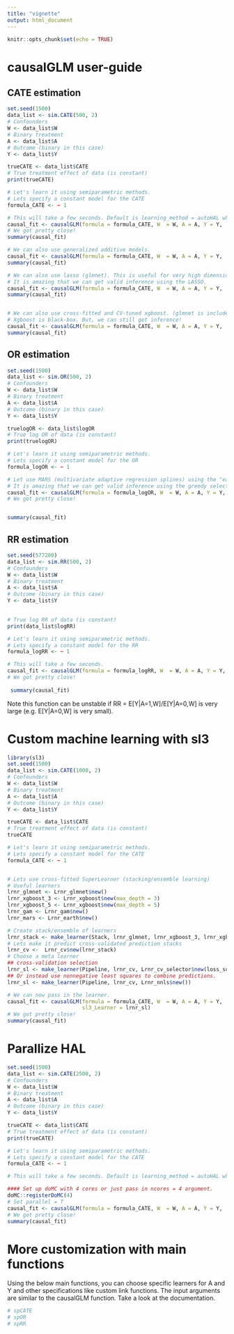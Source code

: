 ```yaml
---
title: "vignette"
output: html_document
---
```


```r
knitr::opts_chunk$set(echo = TRUE)
```

# causalGLM user-guide

## CATE estimation
```r
set.seed(1500)
data_list <- sim.CATE(500, 2)
# Confounders
W <- data_list$W
# Binary treatment
A <- data_list$A
# Outcome (binary in this case)
Y <- data_list$Y

trueCATE <- data_list$CATE
# True treatment effect of data (is constant)
print(trueCATE)

# Let's learn it using semiparametric methods.
# Lets specify a constant model for the CATE
formula_CATE <- ~ 1

# This will take a few seconds. Default is learning_method = autoHAL which is a regularized sparse/smoothness adaptive regression spline algorithm. To make it faster change: learning_method or max_degree or num_knots or parallel.
causal_fit <- causalGLM(formula = formula_CATE, W  = W, A = A, Y = Y,  estimand = "CATE")
# We got pretty close!
summary(causal_fit)

```

```r
# We can also use generalized additive models.
causal_fit <- causalGLM(formula = formula_CATE, W  = W, A = A, Y = Y,  learning_method = "gam", estimand = "CATE")
summary(causal_fit)

# We can also use lasso (glmnet). This is useful for very high dimensional models. (By default, it is cross-fitted to reduce bias).
# It is amazing that we can get valid inference using the LASSO.
causal_fit <- causalGLM(formula = formula_CATE, W  = W, A = A, Y = Y,  learning_method = "glmnet", estimand = "CATE")
summary(causal_fit)


# We can also use cross-fitted and CV-tuned xgboost. (glmnet is included in the cross-validation selection library/ensemble as well.)
# Xgboost is black-box. But, we can still get inference!
causal_fit <- causalGLM(formula = formula_CATE, W  = W, A = A, Y = Y,  learning_method = "xgboost", estimand = "CATE")
summary(causal_fit)

```



## OR estimation

```r
set.seed(1500)
data_list <- sim.OR(500, 2)
# Confounders
W <- data_list$W
# Binary treatment
A <- data_list$A
# Outcome (binary in this case)
Y <- data_list$Y

truelogOR <- data_list$logOR
# True log OR of data (is constant)
print(truelogOR)

# Let's learn it using semiparametric methods.
# Lets specify a constant model for the OR
formula_logOR <- ~ 1

# Let use MARS (multivariate adaptive regression splines) using the "earth" package.
# It is amazing that we can get valid inference using the greedy selection algorithms like MARS!
causal_fit <- causalGLM(formula = formula_logOR, W  = W, A = A, Y = Y,  estimand = "OR", learning_method = "mars")
# We got pretty close!


summary(causal_fit)

```




## RR estimation


```r
set.seed(577200)
data_list <- sim.RR(500, 2)
# Confounders
W <- data_list$W
# Binary treatment
A <- data_list$A
# Outcome (binary in this case)
Y <- data_list$Y

 
# True log RR of data (is constant)
print(data_list$logRR)

# Let's learn it using semiparametric methods.
# Lets specify a constant model for the RR
formula_logRR <- ~ 1

# This will take a few seconds. 
causal_fit <- causalGLM(formula = formula_logRR, W  = W, A = A, Y = Y,  estimand = "RR", learning_method = "mars")
# We got pretty close!
 
 summary(causal_fit) 

```

Note this function can be unstable if RR = E[Y|A=1,W]/E[Y|A=0,W] is very large (e.g. E[Y|A=0,W] is very small). 


# Custom machine learning with sl3


```r
library(sl3)
set.seed(1500)
data_list <- sim.CATE(1000, 2)
# Confounders
W <- data_list$W
# Binary treatment
A <- data_list$A
# Outcome (binary in this case)
Y <- data_list$Y

trueCATE <- data_list$CATE
# True treatment effect of data (is constant)
trueCATE

# Let's learn it using semiparametric methods.
# Lets specify a constant model for the CATE
formula_CATE <- ~ 1


# Lets use cross-fitted SuperLearner (stacking/ensemble learning)
# Useful learners
lrnr_glmnet <- Lrnr_glmnet$new()
lrnr_xgboost_3 <- Lrnr_xgboost$new(max_depth = 3)
lrnr_xgboost_5 <- Lrnr_xgboost$new(max_depth = 5)
lrnr_gam <- Lrnr_gam$new()
lrnr_mars <- Lrnr_earth$new()

# Create stack/ensemble of learners
lrnr_stack <- make_learner(Stack, lrnr_glmnet, lrnr_xgboost_3, lrnr_xgboost_5, lrnr_gam, lrnr_mars)
# Lets make it predict cross-validated prediction stacks
lrnr_cv <-  Lrnr_cv$new(lrnr_stack)
# Choose a meta learner
## cross-validation selection
lrnr_sl <- make_learner(Pipeline, lrnr_cv, Lrnr_cv_selector$new(loss_squared_error))
## Or instead use nonnegative least squares to combine predictions. 
lrnr_sl <- make_learner(Pipeline, lrnr_cv, Lrnr_nnls$new())

# We can now pass in the learner.
causal_fit <- causalGLM(formula = formula_CATE, W  = W, A = A, Y = Y,  estimand = "CATE", 
                        sl3_Learner = lrnr_sl)
# We got pretty close!
summary(causal_fit)

```

# Parallize HAL


```r
set.seed(1500)
data_list <- sim.CATE(2500, 2)
# Confounders
W <- data_list$W
# Binary treatment
A <- data_list$A
# Outcome (binary in this case)
Y <- data_list$Y

trueCATE <- data_list$CATE
# True treatment effect of data (is constant)
print(trueCATE)

# Let's learn it using semiparametric methods.
# Lets specify a constant model for the CATE
formula_CATE <- ~ 1

# This will take a few seconds. Default is learning_method = autoHAL which is a regularized sparse/smoothness adaptive regression spline algorithm. To make it faster change: learning_method or max_degree or num_knots or parallel.

#### Set up doMC with 4 cores or just pass in ncores = 4 argument.
doMC::registerDoMC(4)
# Set parallel = T 
causal_fit <- causalGLM(formula = formula_CATE, W  = W, A = A, Y = Y,  estimand = "CATE", parallel  = TRUE )
# We got pretty close!
summary(causal_fit)

```

# More customization with main functions

Using the below main functions, you can choose specific learners for A and Y and other specifications like custom link functions. 
The input arguments are similar to the causalGLM function. Take a look at the documentation.

```r

# spCATE
# spOR
# spRR


```
